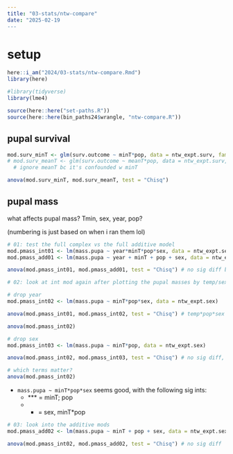 ```yaml
---
title: "03-stats/ntw-compare"
date: "2025-02-19
---
```


# setup

```r
here::i_am("2024/03-stats/ntw-compare.Rmd")
library(here)

#library(tidyverse)
library(lme4)

source(here::here("set-paths.R"))
source(here::here(bin_paths24$wrangle, "ntw-compare.R"))
```
## pupal survival

```r
mod.surv_minT <- glm(surv.outcome ~ minT*pop, data = ntw_expt.surv, family = "binomial")
# mod.surv_meanT <- glm(surv.outcome ~ meanT*pop, data = ntw_expt.surv, family = "binomial")
  # ignore meanT bc it's confounded w minT

anova(mod.surv_minT, mod.surv_meanT, test = "Chisq") 

```


## pupal mass

what affects pupal mass? Tmin, sex, year, pop?

(numbering is just based on when i ran them lol)

```r
# 01: test the full complex vs the full additive model
mod.pmass_int01 <- lm(mass.pupa ~ year*minT*pop*sex, data = ntw_expt.sex)
mod.pmass_add01 <- lm(mass.pupa ~ year + minT + pop + sex, data = ntw_expt.sex)

anova(mod.pmass_int01, mod.pmass_add01, test = "Chisq") # no sig diff btwn add/int: add is better
```


```r
# 02: look at int mod again after plotting the pupal masses by temp/sex/yr/pop. which ints matter?

# drop year
mod.pmass_int02 <- lm(mass.pupa ~ minT*pop*sex, data = ntw_expt.sex) 

anova(mod.pmass_int01, mod.pmass_int02, test = "Chisq") # temp*pop*sex is better

anova(mod.pmass_int02)

# drop sex
mod.pmass_int03 <- lm(mass.pupa ~ minT*pop, data = ntw_expt.sex) 

anova(mod.pmass_int02, mod.pmass_int03, test = "Chisq") # no sig diff, so keep sex?

# which terms matter?
anova(mod.pmass_int02)
```

- `mass.pupa ~ minT*pop*sex` seems good, with the following sig ints:
  - *** = minT; pop
  - * = sex, minT*pop

```r
# 03: look into the additive mods
mod.pmass_add02 <- lm(mass.pupa ~ minT + pop + sex, data = ntw_expt.sex)

anova(mod.pmass_int02, mod.pmass_add02, test = "Chisq") # no sig diff
```


